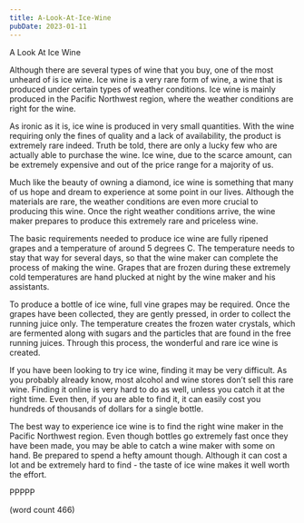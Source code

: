 ```yaml
---
title: A-Look-At-Ice-Wine
pubDate: 2023-01-11
---
```


A Look At Ice Wine

Although there are several types of wine that you buy, one of the most unheard of is ice wine.  Ice wine is a very rare form of wine, a wine that is produced under certain types of weather conditions.  Ice wine is mainly produced in the Pacific Northwest region, where the weather conditions are right for the wine.  

As ironic as it is, ice wine is produced in very small quantities.  With the wine requiring only the fines of quality and a lack of availability, the product is extremely rare indeed.  Truth be told, there are only a lucky few who are actually able to purchase the wine.  Ice wine, due to the scarce amount, can be extremely expensive and out of the price range for a majority of us.

Much like the beauty of owning a diamond, ice wine is something that many of us hope and dream to experience at some point in our lives.  Although the materials are rare, the weather conditions are even more crucial to producing this wine.  Once the right weather conditions arrive, the wine maker prepares to produce this extremely rare and priceless wine.

The basic requirements needed to produce ice wine are fully ripened grapes and a temperature of around 5 degrees C.  The temperature needs to stay that way for several days, so that the wine maker can complete the process of making the wine.  Grapes that are frozen during these extremely cold temperatures are hand plucked at night by the wine maker and his assistants.

To produce a bottle of ice wine, full vine grapes may be required. Once the grapes have been collected, they are gently pressed, in order to collect the running juice only.  The temperature creates the frozen water crystals, which are fermented along with sugars and the particles that are found in the free running juices.  Through this process, the wonderful and rare ice wine is created.

If you have been looking to try ice wine, finding it may be very difficult.  As you probably already know, most alcohol and wine stores don’t sell this rare wine.  Finding it online is very hard to do as well, unless you catch it at the right time.  Even then, if you are able to find it, it can easily cost you hundreds of thousands of dollars for a single bottle.

The best way to experience ice wine is to find the right wine maker in the Pacific Northwest region.  Even though bottles go extremely fast once they have been made, you may be able to catch a wine maker with some on hand.  Be prepared to spend a hefty amount though.  Although it can cost a lot and be extremely hard to find - the taste of ice wine makes it well worth the effort.

PPPPP

(word count 466)